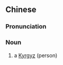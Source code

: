 ==Chinese==
{{zh-forms|s=柯尔克孜人|type=41}}
{{wikipedia|lang=zh}}

===Pronunciation===
{{zh-pron
|m=Kē'ěrkèzī rén
|cat=n
}}

===Noun===
{{zh-noun}}

# a [[Kyrgyz]] (person)
